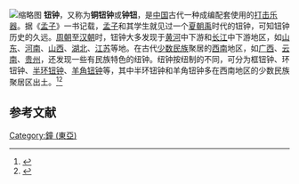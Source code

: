 [[File:青铜纽钟_海昏侯国遗址.JPG|缩略图]]
'''钮钟'''，又称为'''铜钮钟'''或'''钟钮'''，是[[中国|中国]]古代一种成编配套使用的[[打击乐器|打击乐器]]。据《[[孟子_(書)|孟子]]》一书记载，[[孟子|孟子]]和其学生就见过一个[[夏朝|夏朝]][[禹|禹]]时代的钮钟，可知钮钟历史的久远。[[周朝|周朝]]至[[汉朝|汉朝]]时，钮钟大多发现于[[黄河|黄河]]中下游和[[长江|长江]]中下游地区，如[[山东|山东]]、[[河南|河南]]、[[山西|山西]]、[[湖北|湖北]]、[[江苏|江苏]]等地。在古代[[少数民族|少数民族]]聚居的[[中国西南|西南]]地区，如[[广西|广西]]、[[云南|云南]]、[[贵州|贵州]]，还发现一些有民族特色的纽钟。纽钟按纽制的不同，可分为框钮钟、环钮钟、[[半环钮钟|半环钮钟]]、[[羊角钮钟|羊角钮钟]]等，其中半环钮钟和羊角钮钟多在西南地区的少数民族聚居区出土。<ref>{{cite journal |author1=刘桢|author2=杨健乔　|title=传了千年的禹之乐器——钮钟 |journal=文史杂志|date=2019 |issue=3 |page=90-92}}</ref><ref>{{cite journal |author1=方建军　|title=中国上古时代的钮钟 |journal=交响.西安音乐学院学报|date=1997 |issue=1 |page=10-12}}</ref>

==参考文献==
{{reflist}}

[[Category:鐘_(東亞)|Category:鐘 (東亞)]]
